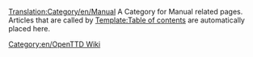 [[Translation:Category/en/Manual]]
A Category for Manual related pages.
Articles that are called by [[Template/en/Table of contents|Template:Table of contents]] are automatically placed here.

[[Category:en/OpenTTD Wiki]]
